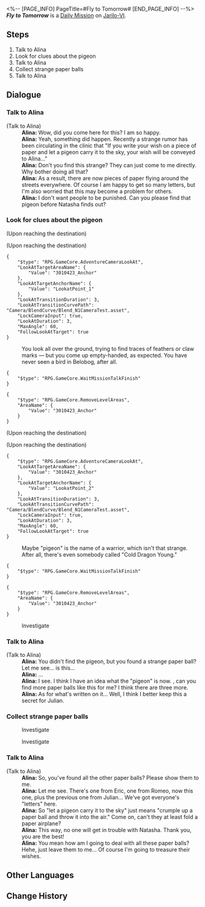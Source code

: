 <%-- [PAGE_INFO]
PageTitle=#Fly to Tomorrow#
[END_PAGE_INFO] --%>
{{Stub|Dialogue.}}
{{Mission Infobox
|id            = 3010105
|title         = 
|image         = <!--Mission Fly to Tomorrow.png-->
|type          = Daily
|event_name    = 
|chapter       = 
|requirements  = {{subst:void|<!--Unknown: {"Type":"Manual"}-->}}
|summary       = <!--official mission summary from Fate's Atlas-->
|characters    = Alina; Trailblazer
|startLocation = [[Jarilo-VI]] - [[Boulder Town]]
|world         = Jarilo-VI
|area          = Boulder Town
|prev          = 
|next          = 
|rewards       = Credit*5,000
}}
'''''Fly to Tomorrow''''' is a [[Daily Mission]] on [[Jarilo-VI]].

==Steps==
# Talk to Alina
# Look for clues about the pigeon
# Talk to Alina
# Collect strange paper balls
# Talk to Alina

<!--
==Gameplay Notes==

--><!--
==Trial Character==

-->
==Dialogue==
{{Stub Dialogue}}

===Talk to Alina{{subst:void|<!--301042301-->}}===
{{Mission Description|type=daily|location=Boulder Town|Alina, a girl in Boulder Town, is upset about something. Go talk to her.}}
{{Dialogue Start}}

;(Talk to Alina)
:'''Alina:''' Wow, did you come here for this? I am so happy.
:'''Alina:''' Yeah, something did happen. Recently a strange rumor has been circulating in the clinic that "If you write your wish on a piece of paper and let a pigeon carry it to the sky, your wish will be conveyed to Alina..."
:'''Alina:''' Don't you find this strange? They can just come to me directly. Why bother doing all that?
:'''Alina:''' As a result, there are now pieces of paper flying around the streets everywhere. Of course I am happy to get so many letters, but I'm also worried that this may become a problem for others.
:'''Alina:''' I don't want people to be punished. Can you please find that pigeon before Natasha finds out?
{{Dialogue End}}

===Look for clues about the pigeon{{subst:void|<!--301042302-->}}===
{{Mission Description|type=daily|location=Boulder Town|update|A pigeon that carries the dreams of children is flying around above Boulder Town. Bring it back to Alina before others find it.}}
{{Dialogue Start}}
;(Upon reaching the destination)

;(Upon reaching the destination)
<pre>{
	"$type": "RPG.GameCore.AdventureCameraLookAt",
	"LookAtTargetAreaName": {
		"Value": "3010423_Anchor"
	},
	"LookAtTargetAnchorName": {
		"Value": "LookatPoint_1"
	},
	"LookAtTransitionDuration": 3,
	"LookAtTransitionCurvePath": "Camera/BlendCurve/Blend_N1CameraTest.asset",
	"LockCameraInput": true,
	"LookAtDuration": 3,
	"MaxAngle": 60,
	"FollowLookAtTarget": true
}</pre>
:You look all over the ground, trying to find traces of feathers or claw marks &mdash; but you come up empty-handed, as expected. You have never seen a bird in Belobog, after all.
<pre>{
	"$type": "RPG.GameCore.WaitMissionTalkFinish"
}</pre>
<pre>{
	"$type": "RPG.GameCore.RemoveLevelAreas",
	"AreaName": {
		"Value": "3010423_Anchor"
	}
}</pre>
;(Upon reaching the destination)

;(Upon reaching the destination)
<pre>{
	"$type": "RPG.GameCore.AdventureCameraLookAt",
	"LookAtTargetAreaName": {
		"Value": "3010423_Anchor"
	},
	"LookAtTargetAnchorName": {
		"Value": "LookatPoint_2"
	},
	"LookAtTransitionDuration": 3,
	"LookAtTransitionCurvePath": "Camera/BlendCurve/Blend_N1CameraTest.asset",
	"LockCameraInput": true,
	"LookAtDuration": 3,
	"MaxAngle": 60,
	"FollowLookAtTarget": true
}</pre>
:Maybe "pigeon" is the name of a warrior, which isn't that strange. After all, there's even somebody called "Cold Dragon Young."
<pre>{
	"$type": "RPG.GameCore.WaitMissionTalkFinish"
}</pre>
<pre>{
	"$type": "RPG.GameCore.RemoveLevelAreas",
	"AreaName": {
		"Value": "3010423_Anchor"
	}
}</pre>

:{{DIcon|!}} Investigate
{{Dialogue End}}

===Talk to Alina{{subst:void|<!--301042303-->}}===
{{Mission Description|type=daily|location=Boulder Town|update|You didn't find a pigeon, but you found a suspicious paper ball. Go talk to Alina.}}
{{Dialogue Start}}

;(Talk to Alina)
:'''Alina:''' You didn't find the pigeon, but you found a strange paper ball? Let me see... is this...
:'''Alina:''' ...
:'''Alina:''' I see. I think I have an idea what the "pigeon" is now. {{MC|m=Sir|f=Ma'am}}, can you find more paper balls like this for me? I think there are three more.
:'''Alina:''' As for what's written on it... Well, I think I better keep this a secret for Julian.
{{Dialogue End}}

===Collect strange paper balls{{subst:void|<!--301042306-->}}===
{{Mission Description|type=daily|location=Boulder Town|update|Alina hopes that you can bring her more balls of paper. You decide to walk some more around Boulder Town...}}
{{Dialogue Start}}

:{{DIcon|!}} Investigate

:{{DIcon|!}} Investigate
{{Dialogue End}}

===Talk to Alina{{subst:void|<!--301042308-->}}===
{{Mission Description|type=daily|location=Boulder Town|update|There are strange balls of paper scattered around Boulder Town. You begin to understand why Alina is worried...}}
{{Dialogue Start}}

;(Talk to Alina)
:'''Alina:''' So, you've found all the other paper balls? Please show them to me.
:'''Alina:''' Let me see. There's one from Eric, one from Romeo, now this one, plus the previous one from Julian... We've got everyone's "letters" here.
:'''Alina:''' So "let a pigeon carry it to the sky" just means "crumple up a paper ball and throw it into the air." Come on, can't they at least fold a paper airplane?
:'''Alina:''' This way, no one will get in trouble with Natasha. Thank you, you are the best!
:'''Alina:''' You mean how am I going to deal with all these paper balls? Hehe, just leave them to me... Of course I'm going to treasure their wishes.
{{Dialogue End}}

==Other Languages==
{{Other Languages
|en   = Fly to Tomorrow
|zhs  = 飞向明天
|zht  = 飛向明天
|ja   = いざ明日へ
|ko   = 내일로의 비행
|es   = Volar hacia el mañana
|fr   = Envol vers demain
|ru   = Полёт к новому дню
|th   = ทะยานสู่วันพรุ่งนี้
|vi   = Bay Đến Ngày Mai
|de   = Flug nach Morgen
|id   = Terbang ke Esok Hari
|pt   = Voe Para o Amanhã
}}

==Change History==
{{Change History|1.0}}
